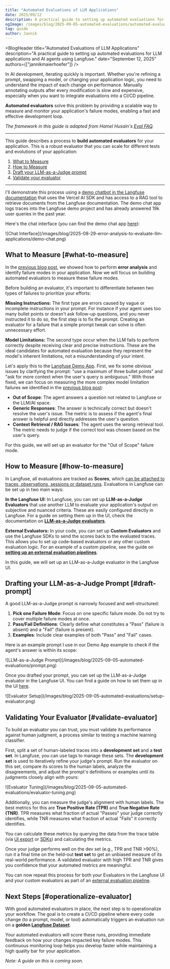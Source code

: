 ```yaml
---
title: "Automated Evaluations of LLM Applications"
date: 2025/09/12
description: A practical guide to setting up automated evaluations for LLM applications and AI agents using Langfuse.
ogImage: /images/blog/2025-09-05-automated-evaluations/automated-evaluations.png
tag: guide
author: Jannik
---
```



<BlogHeader
  title="Automated Evaluations of LLM Applications"
  description="A practical guide to setting up automated evaluations for LLM applications and AI agents using Langfuse."
  date="September 12, 2025"
  authors={["jannikmaierhoefer"]}
/>

In AI development, iterating quickly is important. Whether you're refining a prompt, swapping a model, or changing your application logic, you need to understand the impact of each change on performance. Manually annotating outputs after every modification is slow and expensive, especially when you want to integrate evaluations into a CI/CD pipeline. 

**Automated evaluators** solve this problem by providing a scalable way to measure and monitor your application's failure modes, enabling a fast and effective development loop.

_The framework in this guide is adapted from Hamel Husain's [Eval FAQ](https://hamel.dev/blog/posts/evals-faq/)._

---

This guide describes a process to **build automated evaluators** for your application. This is a robust evaluator that you can scale for different tests and evolutions of your application:

1. [What to Measure](#what-to-measure)
2. [How to Measure](#how-to-measure)
2. [Draft your LLM-as-a-Judge prompt](#draft-prompt)
3. [Validate your evaluator](#validate-evaluator)

---

I'll demonstrate this process using a [demo chatbot in the Langfuse documentation](/docs/demo) that uses the Vercel AI SDK and has access to a RAG tool to retrieve documents from the Langfuse documentation. The demo chat app logs traces into the Langfuse demo project and has already answered 19k user queries in the past year.

Here's the chat interface (you can find the demo chat app [here](/docs/demo)):

<Frame className="rounded-lg overflow-hidden">
  ![Chat
  Interface](/images/blog/2025-08-29-error-analysis-to-evaluate-llm-applications/demo-chat.png)
</Frame>

## What to Measure [#what-to-measure]

In the [previous blog post](/blog/2025-08-29-error-analysis-to-evaluate-llm-applications), we showed how to perform **error analysis** and identify failure modes in your application. Now we will focus on building automated evaluators to measure these failure modes.

Before building an evaluator, it's important to differentiate between two types of failures to prioritize your efforts:

**Missing Instructions:** The first type are errors caused by vague or incomplete instructions in your prompt. For instance if your agent uses too many bullet points or doesn't ask follow-up questions, and you never instructed it to do so, the first step is to fix the prompt. Creating an evaluator for a failure that a simple prompt tweak can solve is often unnecessary effort.

**Model Limitations:** The second type occur when the LLM fails to perform correctly despite receiving clear and precise instructions. These are the ideal candidates for automated evaluation because they represent the model's inherent limitations, not a misunderstanding of your intent.

Let's apply this to the [Langfuse Demo App](/docs/demo). First, we fix some obvious issues by clarifying the prompt: "use a maximum of three bullet points" and "ask for more context when the user's query is ambiguous." With those fixed, we can focus on measuring the more complex model limitation failures we identified in the [previous blog post](/blog/2025-08-29-error-analysis-to-evaluate-llm-applications):

* **Out of Scope**: The agent answers a question not related to Langfuse or the LLM/AI space.
* **Generic Responses**: The answer is technically correct but doesn't resolve the user's issue. The metric is to assess if the agent's final answer is helpful and directly addresses the user's question.
* **Context Retrieval / RAG Issues**: The agent uses the wrong retrieval tool. The metric needs to judge if the correct tool was chosen based on the user's query.

For this guide, we will set up an evaluator for the "Out of Scope" failure mode.

## How to Measure [#how-to-measure]

In Langfuse, all evaluations are tracked as **Scores**, which [can be attached to traces, observations, sessions or dataset runs](/docs/evaluation/evaluation-methods/data-model). Evaluations in Langfuse can be set up in two main ways:

**In the Langfuse UI:** In Langfuse, you can set up **LLM-as-a-Judge Evaluators** that use another LLM to evaluate your application's output on subjective and nuanced criteria. These are easily configured directly in Langfuse. For a guide on setting them up in the UI, check the documentation on **[LLM-as-a-Judge evaluators](/docs/evaluation/evaluation-methods/llm-as-a-judge)**.

**External Evaluators:** In your code, you can set up **Custom Evaluators** and use the Langfuse SDKs to send the scores back to the evaluated traces. This allows you to set up code-based evaluators or any other custom evaluation logic. For an example of a custom pipeline, see the guide on **[setting up an external evaluation pipelines](/guides/cookbook/example_external_evaluation_pipelines)**.

In this guide, we will set up an LLM-as-a-Judge evaluator in the Langfuse UI.

## Drafting your LLM-as-a-Judge Prompt [#draft-prompt]

A good LLM-as-a-Judge prompt is narrowly focused and well-structured:

1.  **Pick one Failure Mode**: Focus on one specific failure mode. Do not try to cover multiple failure modes at once.
2.  **Pass/Fail Definitions**: Clearly define what constitutes a "Pass" (failure is absent) and a "Fail" (failure is present).
3.  **Examples**: Include clear examples of both "Pass" and "Fail" cases.

Here is an example prompt I use in our Demo App example to check if the agent's answer is within its scope:

<Frame className="rounded-lg overflow-hidden">
  ![LLM-as-a-Judge Prompt](/images/blog/2025-09-05-automated-evaluations/prompt.png)
</Frame>

Once you drafted your prompt, you can set up the LLM-as-a-Judge evaluator in the Langfuse UI. You can find a guide on how to set them up in the UI [here](/docs/evaluation/evaluation-methods/llm-as-a-judge).

<Frame className="rounded-lg overflow-hidden">
  ![Evaluator Setup](/images/blog/2025-09-05-automated-evaluations/setup-evaluator.png)
</Frame>

## Validating Your Evaluator [#validate-evaluator]

To build an evaluator you can trust, you must validate its performance against human judgment, a process similar to testing a machine learning classifier.

First, split a set of human-labeled traces into a **development set** and a **test set**. In Langfuse, you can use tags to manage these sets. The **development set** is used to iteratively refine your judge's prompt. Run the evaluator on this set, compare its scores to the human labels, analyze the disagreements, and adjust the prompt's definitions or examples until its judgments closely align with yours:

<Frame className="rounded-lg overflow-hidden">
  ![Evaluator Tuning](/images/blog/2025-09-05-automated-evaluations/evaluator-tuning.png)
</Frame>

Additionally, you can measure the judge's alignment with human labels. The best metrics for this are **True Positive Rate (TPR)** and **True Negative Rate (TNR)**. TPR measures what fraction of actual "Passes" your judge correctly identifies, while TNR measures what fraction of actual "Fails" it correctly identifies. 

You can calculate these metrics by querying the data from the trace table (via [UI export](/docs/api-and-data-platform/features/export-from-ui) or [SDKs](/docs/api-and-data-platform/features/query-via-sdk)) and calculating the metrics.

Once your judge performs well on the dev set (e.g., TPR and TNR \>90%), run it a final time on the held-out **test set** to get an unbiased measure of its real-world performance. A validated evaluator with high TPR and TNR gives you confidence that your automated metrics are meaningful.

You can now repeat this process for both your Evaluators in the Langfuse UI and your custom evaluators as part of an [external evaluation pipeline](/guides/cookbook/example_external_evaluation_pipelines).

## Next Steps [#operationalize-evaluator]

With good automated evaluators in place, the next step is to operationalize your workflow. The goal is to create a CI/CD pipeline where every code change (to a prompt, model, or tool) automatically triggers an evaluation run on a **golden [Langfuse Dataset](/docs/datasets)**. 

Your automated evaluators will score these runs, providing immediate feedback on how your changes impacted key failure modes. This continuous monitoring loop helps you develop faster while maintaining a high quality bar for your application.

_Note: A guide on this is coming soon._